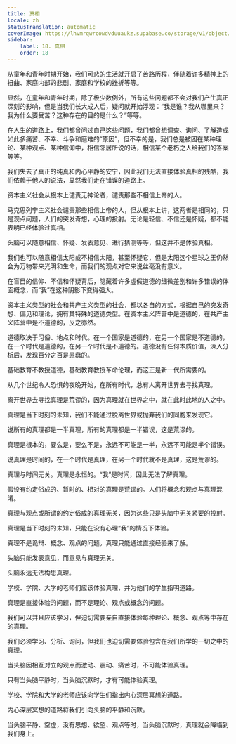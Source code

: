 ```yaml
---
title: 真相
locale: zh
statusTranslation: automatic
coverImage: https://lhvmrqwrcowdvduuaukz.supabase.co/storage/v1/object/public/strapi-uploads/small_cover-educacion-fundamental.webp-2d51a7828a2b1309555be27f7e2a61a0.webp
sidebar:
    label: 18. 真相
    order: 18
---
```

从童年和青年时期开始，我们可悲的生活就开启了苦路历程，伴随着许多精神上的扭曲、家庭内部的悲剧、家庭和学校的挫折等等。

显然，在童年和青年时期，除了极少数例外，所有这些问题都不会对我们产生真正深刻的影响，但是当我们长大成人后，疑问就开始浮现：“我是谁？我从哪里来？我为什么要受苦？这种存在的目的是什么？”等等。

在人生的道路上，我们都曾问过自己这些问题，我们都曾想调查、询问、了解造成如此多痛苦、不幸、斗争和磨难的“原因”，但不幸的是，我们总是被困在某种理论、某种观点、某种信仰中，相信邻居所说的话，相信某个老朽之人给我们的答案等等。

我们失去了真正的纯真和内心平静的安宁，因此我们无法直接体验真相的残酷，我们依赖于他人的说法，显然我们走在错误的道路上。

资本主义社会从根本上谴责无神论者，谴责那些不相信上帝的人。

马克思列宁主义社会谴责那些相信上帝的人，但从根本上讲，这两者是相同的，只是观点问题，人们的突发奇想，心理的投射。无论是轻信、不信还是怀疑，都不能表明已经体验过真相。

头脑可以随意相信、怀疑、发表意见、进行猜测等等，但这并不是体验真相。

我们也可以随意相信太阳或不相信太阳，甚至怀疑它，但是太阳这个星球之王仍然会为万物带来光明和生命，而我们的观点对它来说丝毫没有意义。

在盲目的信仰、不信和怀疑背后，隐藏着许多虚假道德的细微差别和许多错误的体面概念，而“我”在这种阴影下变得强大。

资本主义类型的社会和共产主义类型的社会，都以各自的方式，根据自己的突发奇想、偏见和理论，拥有其特殊的道德类型。在资本主义阵营中是道德的，在共产主义阵营中是不道德的，反之亦然。

道德取决于习俗、地点和时代。在一个国家是道德的，在另一个国家是不道德的，在一个时代是道德的，在另一个时代是不道德的。道德没有任何本质价值，深入分析后，发现百分之百是愚蠢的。

基础教育不教授道德，基础教育教授革命伦理，而这正是新一代所需要的。

从几个世纪令人恐惧的夜晚开始，在所有时代，总有人离开世界去寻找真理。

离开世界去寻找真理是荒谬的，因为真理就在世界之中，就在此时此地的人之中。

真理是当下时刻的未知，我们不能通过脱离世界或抛弃我们的同胞来发现它。

说所有的真理都是一半真理，所有的真理都是一半错误，这是荒谬的。

真理是根本的，要么是，要么不是，永远不可能是一半，永远不可能是半个错误。

说真理是时间的，在一个时代是真理，在另一个时代就不是真理，这是荒谬的。

真理与时间无关。真理是永恒的。“我”是时间，因此无法了解真理。

假设有约定俗成的、暂时的、相对的真理是荒谬的。人们将概念和观点与真理混淆。

真理与观点或所谓的约定俗成的真理无关，因为这些只是头脑中无关紧要的投射。

真理是当下时刻的未知，只能在没有心理“我”的情况下体验。

真理不是诡辩、概念、观点的问题。真理只能通过直接经验来了解。

头脑只能发表意见，而意见与真理无关。

头脑永远无法构思真理。

学校、学院、大学的老师们应该体验真理，并为他们的学生指明道路。

真理是直接体验的问题，而不是理论、观点或概念的问题。

我们可以并且应该学习，但迫切需要亲自直接体验每种理论、概念、观点等中存在的真理。

我们必须学习、分析、询问，但我们也迫切需要体验包含在我们所学的一切之中的真理。

当头脑因相互对立的观点而激动、震动、痛苦时，不可能体验真理。

只有当头脑平静时，当头脑沉默时，才有可能体验真理。

学校、学院和大学的老师应该向学生们指出内心深层冥想的道路。

内心深层冥想的道路将我们引向头脑的平静和沉默。

当头脑平静、空虚，没有思想、欲望、观点等时，当头脑沉默时，真理就会降临到我们身上。

